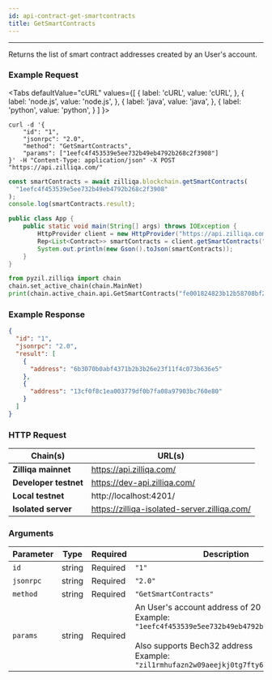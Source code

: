 ```yaml
---
id: api-contract-get-smartcontracts
title: GetSmartContracts
---
```


---

Returns the list of smart contract addresses created by an User's account.

### Example Request


<Tabs
  defaultValue="cURL"
  values={[
    { label: 'cURL', value: 'cURL', },
    { label: 'node.js', value: 'node.js', },
    { label: 'java', value: 'java', },
    { label: 'python', value: 'python', }
  ]
}>

<TabItem value="cURL">

```shell
curl -d '{
    "id": "1",
    "jsonrpc": "2.0",
    "method": "GetSmartContracts",
    "params": ["1eefc4f453539e5ee732b49eb4792b268c2f3908"]
}' -H "Content-Type: application/json" -X POST "https://api.zilliqa.com/"
```

</TabItem>
<TabItem value="node.js">

```js
const smartContracts = await zilliqa.blockchain.getSmartContracts(
  "1eefc4f453539e5ee732b49eb4792b268c2f3908"
);
console.log(smartContracts.result);
```

</TabItem>
<TabItem value="java">

```java
public class App {
    public static void main(String[] args) throws IOException {
        HttpProvider client = new HttpProvider("https://api.zilliqa.com");
        Rep<List<Contract>> smartContracts = client.getSmartContracts("fe001824823b12b58708bf24edd94d8b5e1cfcf7");
        System.out.println(new Gson().toJson(smartContracts));
    }
}
```

</TabItem>

<TabItem value="python">

```python
from pyzil.zilliqa import chain
chain.set_active_chain(chain.MainNet)
print(chain.active_chain.api.GetSmartContracts("fe001824823b12b58708bf24edd94d8b5e1cfcf7"))
```

</TabItem>

</Tabs>

### Example Response

```json
{
  "id": "1",
  "jsonrpc": "2.0",
  "result": [
    {
      "address": "6b3070b0abf4371b2b3b26e23f11f4c073b636e5"
    },
    {
      "address": "13cf0f8c1ea003779df0b7fa08a97903bc760e80"
    }
  ]
}
```

### HTTP Request

| Chain(s)              | URL(s)                                       |
| --------------------- | -------------------------------------------- |
| **Zilliqa mainnet**   | https://api.zilliqa.com/                     |
| **Developer testnet** | https://dev-api.zilliqa.com/                 |
| **Local testnet**     | http://localhost:4201/                       |
| **Isolated server**   | https://zilliqa-isolated-server.zilliqa.com/ |

### Arguments

| Parameter | Type   | Required | Description                                                                                                                                                                                              |
| --------- | ------ | -------- | -------------------------------------------------------------------------------------------------------------------------------------------------------------------------------------------------------- |
| `id`      | string | Required | `"1"`                                                                                                                                                                                                    |
| `jsonrpc` | string | Required | `"2.0"`                                                                                                                                                                                                  |
| `method`  | string | Required | `"GetSmartContracts"`                                                                                                                                                                                    |
| `params`  | string | Required | An User's account address of 20 bytes. <br/> Example: `"1eefc4f453539e5ee732b49eb4792b268c2f3908"` <br/><br/> Also supports Bech32 address <br/> Example: `"zil1rmhufazn2w09aeejkj0tg7fty6xz7wggup2tsh"` |
